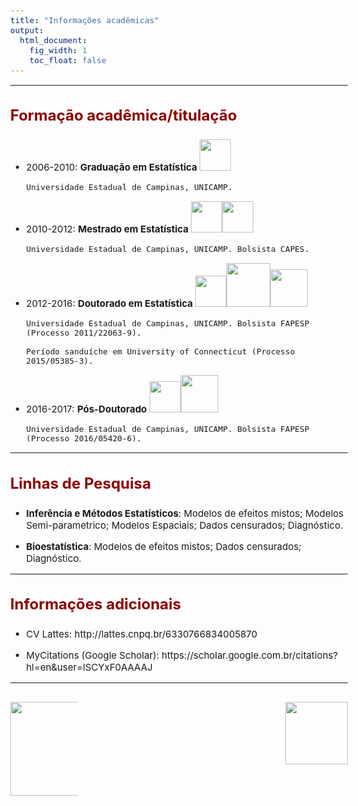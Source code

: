 ```yaml
---
title: "Informações acadêmicas"
output:
  html_document:
    fig_width: 1
    toc_float: false
---
```


<style type="text/css">
.nav.navbar-nav.navbar-right a {
    color: white;
}
.navbar {
  background-color:maroon;
  border-color:black;
  icon-color:white;
}
.navbar-brand {
color:black!important;
}
body{ /* Normal  */
      font-size: 15px;
  }
h1.title {
  font-size: 32px;
}
h3 { /* Header 3 */
  font-size: 24px;
  color: DarkRed;
}
</style>

<style>
a:link {
    color: darkred;
}
a:visited {
    color: darkred;
}
a:hover {
    color: blue;
}
.column-f1{
  float: left;
  width: 20%;
  text-align: left;
}
.column-f2{
  float: right;
  width: 20%;
  text-align: right;
}
</style>

---- 

### **Formação acadêmica/titulação**


- 2006-2010: **Graduação em Estatística** ![](imagens/logounicamp.jpg){width=50px} 
     
     `Universidade Estadual de Campinas, UNICAMP.`  

- 2010-2012: **Mestrado em Estatística** ![](imagens/logounicamp.jpg){width=50px}![](imagens/logocapes.png){width=50px}  
    
    `Universidade Estadual de Campinas, UNICAMP. Bolsista CAPES.` 

- 2012-2016: **Doutorado em Estatística** ![](imagens/logounicamp.jpg){width=50px}![](imagens/logouconn2.jpg){width=70px}![](imagens/logofapesp.png){width=60px}  

    `Universidade Estadual de Campinas, UNICAMP. Bolsista FAPESP (Processo 2011/22063-9).`
  
    `Período sanduíche em University of Connecticut (Processo 2015/05385-3).`

- 2016-2017: **Pós-Doutorado** ![](imagens/logounicamp.jpg){width=50px}![](imagens/logofapesp.png){width=60px}
                
    `Universidade Estadual de Campinas, UNICAMP. Bolsista FAPESP (Processo 2016/05420-6).` 

----

### **Linhas de Pesquisa**

- **Inferência e Métodos Estatísticos**: Modelos de efeitos mistos; Modelos Semi-parametrico; Modelos Espaciais; Dados censurados; Diagnóstico.
    
- **Bioestatística**: Modelos de efeitos mistos; Dados censurados; Diagnóstico.

----

### **Informações adicionais**

- CV Lattes: http://lattes.cnpq.br/6330766834005870

- MyCitations (Google Scholar): https://scholar.google.com.br/citations?hl=en&user=lSCYxF0AAAAJ

----

<div id="footer">
<p>
<div class="column-f1">
![](imagens/logo-unicamp1.png){width=150px}
</div>
<div class="column-f2">
![](imagens/logoimecc1.png){width=100px}
</div>
</p>
</div>
